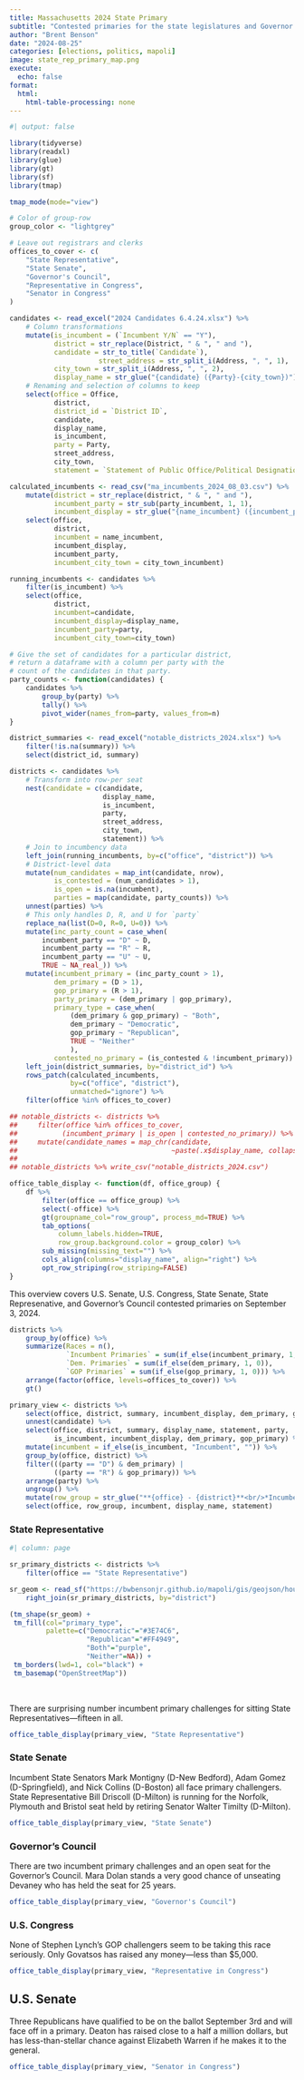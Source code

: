 ```yaml
---
title: Massachusetts 2024 State Primary
subtitle: "Contested primaries for the state legislatures and Governor's Council"
author: "Brent Benson"
date: "2024-08-25"
categories: [elections, politics, mapoli]
image: state_rep_primary_map.png
execute:
  echo: false
format:
  html:
    html-table-processing: none
---
```


```r
#| output: false

library(tidyverse)
library(readxl)
library(glue)
library(gt)
library(sf)
library(tmap)

tmap_mode(mode="view")

# Color of group-row
group_color <- "lightgrey"

# Leave out registrars and clerks
offices_to_cover <- c(
    "State Representative",
    "State Senate",
    "Governor's Council",
    "Representative in Congress",
    "Senator in Congress"
)      

candidates <- read_excel("2024 Candidates 6.4.24.xlsx") %>%
    # Column transformations
    mutate(is_incumbent = (`Incumbent Y/N` == "Y"),
           district = str_replace(District, " & ", " and "),
           candidate = str_to_title(`Candidate`),
                      street_address = str_split_i(Address, ", ", 1),
           city_town = str_split_i(Address, ", ", 2),
           display_name = str_glue("{candidate} ({Party}-{city_town})")) %>%
    # Renaming and selection of columns to keep
    select(office = Office,
           district,
           district_id = `District ID`,
           candidate,
           display_name,
           is_incumbent,
           party = Party,
           street_address,
           city_town,
           statement = `Statement of Public Office/Political Designation`)

calculated_incumbents <- read_csv("ma_incumbents_2024_08_03.csv") %>%
    mutate(district = str_replace(district, " & ", " and "),
           incumbent_party = str_sub(party_incumbent, 1, 1),
           incumbent_display = str_glue("{name_incumbent} ({incumbent_party}-{city_town_incumbent})")) %>%
    select(office,
           district,
           incumbent = name_incumbent,
           incumbent_display,
           incumbent_party,
           incumbent_city_town = city_town_incumbent)

running_incumbents <- candidates %>%
    filter(is_incumbent) %>%
    select(office,
           district,
           incumbent=candidate,
           incumbent_display=display_name,
           incumbent_party=party,
           incumbent_city_town=city_town)

# Give the set of candidates for a particular district,
# return a dataframe with a column per party with the
# count of the candidates in that party.
party_counts <- function(candidates) {
    candidates %>%
        group_by(party) %>%
        tally() %>%
        pivot_wider(names_from=party, values_from=n)
}

district_summaries <- read_excel("notable_districts_2024.xlsx") %>%
    filter(!is.na(summary)) %>%
    select(district_id, summary)

districts <- candidates %>%
    # Transform into row-per seat
    nest(candidate = c(candidate,
                       display_name,
                       is_incumbent,
                       party,
                       street_address,
                       city_town,
                       statement)) %>%
    # Join to incumbency data
    left_join(running_incumbents, by=c("office", "district")) %>%
    # District-level data
    mutate(num_candidates = map_int(candidate, nrow),
           is_contested = (num_candidates > 1),
           is_open = is.na(incumbent),
           parties = map(candidate, party_counts)) %>%
    unnest(parties) %>%
    # This only handles D, R, and U for `party`
    replace_na(list(D=0, R=0, U=0)) %>%
    mutate(inc_party_count = case_when(
        incumbent_party == "D" ~ D,
        incumbent_party == "R" ~ R,
        incumbent_party == "U" ~ U,
        TRUE ~ NA_real_)) %>%
    mutate(incumbent_primary = (inc_party_count > 1),
           dem_primary = (D > 1),
           gop_primary = (R > 1),
           party_primary = (dem_primary | gop_primary),
           primary_type = case_when(
               (dem_primary & gop_primary) ~ "Both",
               dem_primary ~ "Democratic",
               gop_primary ~ "Republican",
               TRUE ~ "Neither"
               ),
           contested_no_primary = (is_contested & !incumbent_primary)) %>%
    left_join(district_summaries, by="district_id") %>%
    rows_patch(calculated_incumbents,
               by=c("office", "district"),
               unmatched="ignore") %>%
    filter(office %in% offices_to_cover)

## notable_districts <- districts %>%
##     filter(office %in% offices_to_cover,
##           (incumbent_primary | is_open | contested_no_primary)) %>%
##     mutate(candidate_names = map_chr(candidate,
##                                      ~paste(.x$display_name, collapse = ", ")))
##
## notable_districts %>% write_csv("notable_districts_2024.csv")

office_table_display <- function(df, office_group) {
    df %>%
        filter(office == office_group) %>%
        select(-office) %>%
        gt(groupname_col="row_group", process_md=TRUE) %>%
        tab_options(
            column_labels.hidden=TRUE,
            row_group.background.color = group_color) %>%
        sub_missing(missing_text="") %>%
        cols_align(columns="display_name", align="right") %>%
        opt_row_striping(row_striping=FALSE)
}
```

This overview covers U.S. Senate, U.S. Congress, State Senate, State
Represenative, and Governor's Council contested primaries on September
3, 2024.

```r
districts %>%
    group_by(office) %>%
    summarize(Races = n(),
              `Incumbent Primaries` = sum(if_else(incumbent_primary, 1, 0), na.rm=TRUE),
              `Dem. Primaries` = sum(if_else(dem_primary, 1, 0)),
              `GOP Primaries` = sum(if_else(gop_primary, 1, 0))) %>%
    arrange(factor(office, levels=offices_to_cover)) %>%
    gt()
```

```r
primary_view <- districts %>%
    select(office, district, summary, incumbent_display, dem_primary, gop_primary, candidate) %>%
    unnest(candidate) %>%
    select(office, district, summary, display_name, statement, party,
           is_incumbent, incumbent_display, dem_primary, gop_primary) %>%
    mutate(incumbent = if_else(is_incumbent, "Incumbent", "")) %>%
    group_by(office, district) %>%
    filter(((party == "D") & dem_primary) |
           ((party == "R") & gop_primary)) %>%
    arrange(party) %>%
    ungroup() %>%
    mutate(row_group = str_glue("**{office} - {district}**<br/>*Incumbent {incumbent_display} {summary}*")) %>%
    select(office, row_group, incumbent, display_name, statement)
```

### State Representative

```r
#| column: page

sr_primary_districts <- districts %>%
    filter(office == "State Representative")

sr_geom <- read_sf("https://bwbensonjr.github.io/mapoli/gis/geojson/house2021.geojson") %>%
    right_join(sr_primary_districts, by="district")

(tm_shape(sr_geom) +
 tm_fill(col="primary_type",
         palette=c("Democratic"="#3E74C6",
                   "Republican"="#FF4949",
                   "Both"="purple",
                   "Neither"=NA)) +
 tm_borders(lwd=1, col="black") +
 tm_basemap("OpenStreetMap"))
```

<br/>

There are surprising number incumbent primary challenges for sitting State
Representatives&mdash;fifteen in all.

```r
office_table_display(primary_view, "State Representative")
```

### State Senate

Incumbent State Senators Mark Montigny (D-New Bedford), Adam Gomez
(D-Springfield), and Nick Collins (D-Boston) all face primary
challengers. State Representative Bill Driscoll (D-Milton) is running
for the Norfolk, Plymouth and Bristol seat held by retiring Senator
Walter Timilty (D-Milton).

```r
office_table_display(primary_view, "State Senate")
```

### Governor's Council

There are two incumbent primary challenges and an open seat for the
Governor's Council. Mara Dolan stands a very good chance of unseating
Devaney who has held the seat for 25 years.

```r
office_table_display(primary_view, "Governor's Council")
```

### U.S. Congress

None of Stephen Lynch's GOP challengers seem to be taking this race
seriously. Only Govatsos has raised any money&mdash;less than $5,000.

```r
office_table_display(primary_view, "Representative in Congress")
```

## U.S. Senate

Three Republicans have qualified to be on the ballot September 3rd and
will face off in a primary. Deaton has raised close to a half a
million dollars, but has less-than-stellar chance against Elizabeth
Warren if he makes it to the general.

```r
office_table_display(primary_view, "Senator in Congress")
    
```

